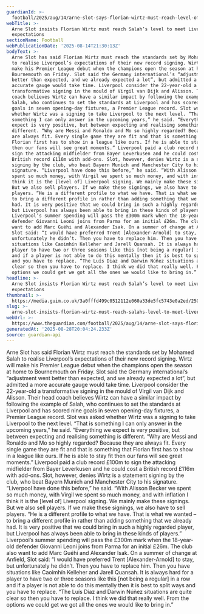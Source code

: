 ```yaml
---
guardianId: >-
  football/2025/aug/14/arne-slot-says-florian-wirtz-must-reach-level-of-mohamed-salah-to-realise-liverpool-expectations
webTitle: >-
  Arne Slot insists Florian Wirtz must reach Salah’s level to meet Liverpool
  expectations
sectionName: Football
webPublicationDate: '2025-08-14T21:30:13Z'
bodyText: >-
  Arne Slot has said Florian Wirtz must reach the standards set by Mohamed Salah
  to realise Liverpool’s expectations of their new record signing. Wirtz will
  make his Premier League debut when the champions open the season at home to
  Bournemouth on Friday. Slot said the Germany international’s “adjustment went
  better than expected, and we already expected a lot”, but admitted a more
  accurate gauge would take time. Liverpool consider the 22-year-old a
  transformative signing in the mould of Virgil van Dijk and Alisson. Their head
  coach believes Wirtz can have a similar impact by following the example of
  Salah, who continues to set the standards at Liverpool and has scored nine
  goals in seven opening-day fixtures, a Premier League record. Slot was asked
  whether Wirtz was a signing to take Liverpool to the next level. “That is
  something I can only answer in the upcoming years,” he said. “Everything we
  expect is very positive, but between expecting and realising something is
  different. “Why are Messi and Ronaldo and Mo so highly regarded? Because they
  are always fit. Every single game they are fit and that is something that
  Florian first has to show in a league like ours. If he is able to stay fit
  then our fans will see great moments.” Liverpool paid a club record £100m to
  sign the attacking midfielder from Bayer Leverkusen and he could cost a
  British record £116m with add-ons. Slot, however, denies Wirtz is a statement
  signing by the club, who beat Bayern Munich and Manchester City to his
  signature. “Liverpool have done this before,” he said. “With Alisson Becker we
  spent so much money, with Virgil we spent so much money, and with inflation I
  think it is the [level of] Liverpool signing. We mainly make these signings.
  But we also sell players. If we make these signings, we also have to sell
  players. “He is a different profile to what we have. That is what we wanted –
  to bring a different profile in rather than adding something that we already
  had. It is very positive that we could bring in such a highly regarded player,
  but Liverpool has always been able to bring in these kinds of players.”
  Liverpool’s summer spending will pass the £300m mark when the 18-year-old
  defender Giovanni Leoni joins from Parma for an initial £26m. The club also
  want to add Marc Guéhi and Alexander Isak. On a summer of change at Anfield,
  Slot said: “I would have preferred Trent [Alexander-Arnold] to stay, but
  unfortunately he didn’t. Then you have to replace him. Then you have
  situations like Caoimhín Kelleher and Jarell Quansah. It is always hard for a
  player to have two or three seasons like this [not being a regular] in a row
  and if a player is not able to do this mentally then it is best to split ways
  and you have to replace. “The Luís Diaz and Darwin Núñez situations are quite
  clear so then you have to replace. I think we did that really well. From the
  options we could get we got all the ones we would like to bring in.”
headline: >-
  Arne Slot insists Florian Wirtz must reach Salah’s level to meet Liverpool
  expectations
thumbnail: >-
  https://media.guim.co.uk/3a0fffd499c0512112e060a33de5fc5743e0a2ed/250_0_2500_2000/500.jpg
slug: >-
  arne-slot-insists-florian-wirtz-must-reach-salahs-level-to-meet-liverpool-expectations
webUrl: >-
  https://www.theguardian.com/football/2025/aug/14/arne-slot-says-florian-wirtz-must-reach-level-of-mohamed-salah-to-realise-liverpool-expectations
generatedAt: '2025-08-28T20:04:24.233Z'
source: guardian-api
---
```

Arne Slot has said Florian Wirtz must reach the standards set by Mohamed Salah to realise Liverpool’s expectations of their new record signing. Wirtz will make his Premier League debut when the champions open the season at home to Bournemouth on Friday. Slot said the Germany international’s “adjustment went better than expected, and we already expected a lot”, but admitted a more accurate gauge would take time. Liverpool consider the 22-year-old a transformative signing in the mould of Virgil van Dijk and Alisson. Their head coach believes Wirtz can have a similar impact by following the example of Salah, who continues to set the standards at Liverpool and has scored nine goals in seven opening-day fixtures, a Premier League record. Slot was asked whether Wirtz was a signing to take Liverpool to the next level. “That is something I can only answer in the upcoming years,” he said. “Everything we expect is very positive, but between expecting and realising something is different. “Why are Messi and Ronaldo and Mo so highly regarded? Because they are always fit. Every single game they are fit and that is something that Florian first has to show in a league like ours. If he is able to stay fit then our fans will see great moments.” Liverpool paid a club record £100m to sign the attacking midfielder from Bayer Leverkusen and he could cost a British record £116m with add-ons. Slot, however, denies Wirtz is a statement signing by the club, who beat Bayern Munich and Manchester City to his signature. “Liverpool have done this before,” he said. “With Alisson Becker we spent so much money, with Virgil we spent so much money, and with inflation I think it is the [level of] Liverpool signing. We mainly make these signings. But we also sell players. If we make these signings, we also have to sell players. “He is a different profile to what we have. That is what we wanted – to bring a different profile in rather than adding something that we already had. It is very positive that we could bring in such a highly regarded player, but Liverpool has always been able to bring in these kinds of players.” Liverpool’s summer spending will pass the £300m mark when the 18-year-old defender Giovanni Leoni joins from Parma for an initial £26m. The club also want to add Marc Guéhi and Alexander Isak. On a summer of change at Anfield, Slot said: “I would have preferred Trent [Alexander-Arnold] to stay, but unfortunately he didn’t. Then you have to replace him. Then you have situations like Caoimhín Kelleher and Jarell Quansah. It is always hard for a player to have two or three seasons like this [not being a regular] in a row and if a player is not able to do this mentally then it is best to split ways and you have to replace. “The Luís Diaz and Darwin Núñez situations are quite clear so then you have to replace. I think we did that really well. From the options we could get we got all the ones we would like to bring in.”
